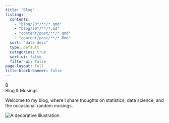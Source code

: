 ```yaml
---
title: "Blog"
listing:
  contents: 
    - "blog/20*/**/*.qmd"
    - "blog/20*/**/*.md"
    - "content/post/**/*.qmd" 
    - "content/post/**/*.Rmd"
  sort: "date desc"
  type: default
  categories: true
  sort-ui: false
  filter-ui: false
page-layout: full
title-block-banner: false
---
```


```{=html}
<div class="manuscript-header">
  <div class="illuminated-initial">B</div>
  <div class="manuscript-title">Blog & Musings</div>
</div>
```

Welcome to my blog, where I share thoughts on statistics, data science, and the occasional random musings.

```{=html}
<div class="colophon">
    <img src="/img/ovid4footer.svg" alt="A decorative illustration">
</div>
```